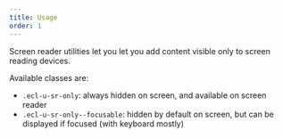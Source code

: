 ```yaml
---
title: Usage
order: 1
---
```



<Paragraph size="lead">
  Screen reader utilities let you let you add content visible only to screen
  reading devices.
</Paragraph>

Available classes are:

- `.ecl-u-sr-only`: always hidden on screen, and available on screen reader
- `.ecl-u-sr-only--focusable`: hidden by default on screen, but can be displayed if focused (with keyboard mostly)
